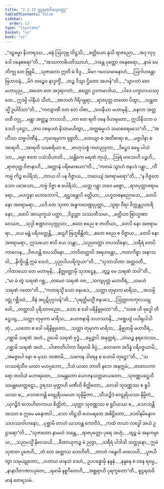```yaml
---
title: "2.1.13 စူဠရထဝိမာနဝတ္ထု"
tableOfContents: false
sidebar:
  order: 13
type: "tipitaka"
basket: "su"
book: "vv"
---
```



<DynamicBreadcrumb />

<Division number="981" book="vv" e="ch" v="19" p="87">

<Paragraph number="824" type="verses" book="vv">
_“ဒဠှဓမ္မာ နိသာရဿ,_  
_ဓနုံ ဩလုဗ္ဘ တိဋ္ဌသိ;_  
_ခတ္တိယော နုသိ ရာဇညော,_  
_အဒု လုဒ္ဒေါ ဝနေစရော”တိ._  

</Paragraph>

</Division>
<Division number="982" book="vv" e="ch" v="19" p="87">

<Paragraph number="825" type="verses" book="vv">
_“အဿကာဓိပတိဿာဟံ,_  
_ဘန္တေ ပုတ္တော ဝနေစရော;_  
_နာမံ မေ ဘိက္ခု တေ ဗြူမိ,_  
_သုဇာတော ဣတိ မံ ဝိဒူ._  

</Paragraph>

</Division>
<Division number="983" book="vv" e="ch" v="19" p="87">

<Paragraph number="826" type="verses" book="vv">
_မိဂေ ဂဝေသမာနောဟံ,_  
_ဩဂါဟန္တော ဗြဟာဝနံ;_  
_မိဂံ တဉ္စေဝ နာဒ္ဒက္ခိံ,_  
_တဉ္စ ဒိသွာ ဌိတော အဟန်”တိ._  

</Paragraph>

</Division>
<Division number="984" book="vv" e="ch" v="19" p="87">

<Paragraph number="827" type="verses" book="vv">
_“သွာဂတံ တေ မဟာပုည,_  
_အထော တေ အဒုရာဂတံ;_  
_ဧတ္တော ဥဒကမာဒါယ,_  
_ပါဒေ ပက္ခာလယဿု တေ._  

</Paragraph>

</Division>
<Division number="985" book="vv" e="ch" v="19" p="87">

<Paragraph number="828" type="verses" book="vv">
ဣဒမ္ပိ ပါနီယံ သီတံ,_  
_အာဘတံ ဂိရိဂဗ္ဘရာ;_  
_ရာဇပုတ္တ တတော ပိတွာ,_  
_သန္ထတသ္မိံ ဥပါဝိသာ”တိ._  

</Paragraph>

</Division>
<Division number="986" book="vv" e="ch" v="19" p="87">

<Paragraph number="829" type="verses" book="vv">
_“ကလျာဏီ ဝတ တေ ဝါစာ,_  
_သဝနီယာ မဟာမုနိ;_  
_နေလာ အတ္ထဝတီ ဝဂ္ဂု,_  
_မန္တွာ အတ္ထဉ္စ ဘာသသိ._  

</Paragraph>

</Division>
<Division number="987" book="vv" e="ch" v="19" p="87">

<Paragraph number="830" type="verses" book="vv">
_ကာ တေ ရတိ ဝနေ ဝိဟရတော,_  
ဣသိနိသဘ ဝဒေဟိ ပုဋ္ဌော;_  
_တဝ ဝစနပထံ နိသာမယိတွာ,_  
_အတ္ထဓမ္မပဒံ သမာစရေမသေ”တိ._  

</Paragraph>

</Division>
<Division number="988" book="vv" e="ch" v="19" p="88">

<Paragraph number="831" type="verses" book="vv">
_“အဟိံသာ သဗ္ဗပါဏီနံ,_  
_ကုမာရမှာက ရုစ္စတိ;_  
_ထေယျာ စ အတိစာရာ စ,_  
_မဇ္ဇပါနာ စ အာရတိ._  

</Paragraph>

</Division>
<Division number="989" book="vv" e="ch" v="19" p="88">

<Paragraph number="832" type="verses" book="vv">
_အာရတိ သမစရိယာ စ,_  
_ဗာဟုသစ္စံ ကတညုတာ;_  
_ဒိဋ္ဌေဝ ဓမ္မေ ပါသံသာ,_  
_ဓမ္မာ ဧတေ ပသံသိယာတိ._  

</Paragraph>

</Division>
<Division number="990" book="vv" e="ch" v="19" p="88">

<Paragraph number="833" type="verses" book="vv">
_သန္တိကေ မရဏံ တုယှံ,_  
_ဩရံ မာသေဟိ ပဉ္စဟိ;_  
_ရာဇပုတ္တ ဝိဇာနာဟိ,_  
_အတ္တာနံ ပရိမောစယာ”တိ._  

</Paragraph>

</Division>
<Division number="991" book="vv" e="ch" v="19" p="88">

<Paragraph number="834" type="verses" book="vv">
_“ကတမံ သွာဟံ ဇနပဒံ ဂန္တွာ,_  
_ကိံ ကမ္မံ ကိဉ္စ ပေါရိသံ;_  
_ကာယ ဝါ ပန ဝိဇ္ဇာယ,_  
_ဘဝေယျံ အဇရာမရော”တိ._  

</Paragraph>

</Division>
<Division number="992" book="vv" e="ch" v="19" p="88">

<Paragraph number="835" type="verses" book="vv">
_“န ဝိဇ္ဇတေ သော ပဒေသော,_  
_ကမ္မံ ဝိဇ္ဇာ စ ပေါရိသံ;_  
_ယတ္ထ ဂန္တွာ ဘဝေ မစ္စော,_  
_ရာဇပုတ္တာဇရာမရော._  

</Paragraph>

</Division>
<Division number="993" book="vv" e="ch" v="19" p="88">

<Paragraph number="836" type="verses" book="vv">
_မဟဒ္ဓနာ မဟာဘောဂါ,_  
_ရဋ္ဌဝန္တောပိ ခတ္တိယာ;_  
_ပဟူတဓနဓညာသေ,_  
_တေပိ နော အဇရာမရာ._  

</Paragraph>

</Division>
<Division number="994" book="vv" e="ch" v="19" p="88">

<Paragraph number="837" type="verses" book="vv">
_ယဒိ တေ သုတာ အန္ဓကဝေဏ္ဍုပုတ္တာ,_  
_သူရာ ဝီရာ ဝိက္ကန္တပ္ပဟာရိနော;_  
_တေပိ အာယုက္ခယံ ပတ္တာ,_  
_ဝိဒ္ဓသ္တာ သဿတီသမာ._  

</Paragraph>

</Division>
<Division number="995" book="vv" e="ch" v="19" p="88">

<Paragraph number="838" type="verses" book="vv">
_ခတ္တိယာ ဗြာဟ္မဏာ ဝေဿာ,_  
_သုဒ္ဒါ စဏ္ဍာလပုက္ကုသာ;_  
_ဧတေ စညေ စ ဇာတိယာ,_  
_တေပိ နော အဇရာမရာ._  

</Paragraph>

</Division>
<Division number="996" book="vv" e="ch" v="19" p="88">

<Paragraph number="839" type="verses" book="vv">
_ယေ မန္တံ ပရိဝတ္တေန္တိ,_  
_ဆဠင်္ဂံ ဗြဟ္မစိန္တိတံ;_  
_ဧတေ စညေ စ ဝိဇ္ဇာယ,_  
_တေပိ နော အဇရာမရာ._  

</Paragraph>

</Division>
<Division number="997" book="vv" e="ch" v="19" p="88">

<Paragraph number="840" type="verses" book="vv">
ဣသယော စာပိ ယေ သန္တာ,_  
_သညတတ္တာ တပဿိနော;_  
_သရီရံ တေပိ ကာလေန,_  
_ဝိဇဟန္တိ တပဿိနော._  

</Paragraph>

</Division>
<Division number="998" book="vv" e="ch" v="19" p="88">

<Paragraph number="841" type="verses" book="vv">
_ဘာဝိတတ္တာပိ အရဟန္တော,_  
_ကတကိစ္စာ အနာသဝါ;_  
_နိက္ခိပန္တိ ဣမံ ဒေဟံ,_  
_ပုညပါပပရိက္ခယာ”တိ._  

</Paragraph>

</Division>
<Division number="999" book="vv" e="ch" v="19" p="88">

<Paragraph number="842" type="verses" book="vv">
_“သုဘာသိတာ အတ္ထဝတီ,_  
_ဂါထာယော တေ မဟာမုနိ;_  
_နိဇ္ဈတ္တောမှိ သုဘဋ္ဌေန,_  
_တွဉ္စ မေ သရဏံ ဘဝါ”တိ._  

</Paragraph>

</Division>
<Division number="1000" book="vv" e="ch" v="19" p="89">

<Paragraph number="843" type="verses" book="vv">
_“မာ မံ တွံ သရဏံ ဂစ္ဆ,_  
_တမေဝ သရဏံ ဝဇ;_  
_သကျပုတ္တံ မဟာဝီရံ,_  
_ယမဟံ သရဏံ ဂတော”တိ._  

</Paragraph>

</Division>
<Division number="1001" book="vv" e="ch" v="19" p="89">

<Paragraph number="844" type="verses" book="vv">
_“ကတရသ္မိံ သော ဇနပဒေ,_  
_သတ္ထာ တုမှာက မာရိသ;_  
_အဟမ္ပိ ဒဋ္ဌုံ ဂစ္ဆိဿံ,_  
_ဇိနံ အပ္ပဋိပုဂ္ဂလန်”တိ._  

</Paragraph>

</Division>
<Division number="1002" book="vv" e="ch" v="19" p="89">

<Paragraph number="845" type="verses" book="vv">
_“ပုရတ္ထိမသ္မိံ ဇနပဒေ,_  
_ဩက္ကာကကုလသမ္ဘဝေါ;_  
_တတ္ထာသိ ပုရိသာဇညော,_  
_သော စ ခေါ ပရိနိဗ္ဗုတော”တိ._  

</Paragraph>

</Division>
<Division number="1003" book="vv" e="ch" v="19" p="89">

<Paragraph number="846" type="verses" book="vv">
_“သစေ ဟိ ဗုဒ္ဓေါ တိဋ္ဌေယျ,_  
_သတ္ထာ တုမှာက မာရိသ;_  
_ယောဇနာနိ သဟဿာနိ,_  
_ဂစ္ဆေယျံ ပယိရုပါသိတုံ._  

</Paragraph>

</Division>
<Division number="1004" book="vv" e="ch" v="19" p="89">

<Paragraph number="847" type="verses" book="vv">
_ယတော စ ခေါ ပရိနိဗ္ဗုတော,_  
_သတ္ထာ တုမှာက မာရိသ;_  
_နိဗ္ဗုတမ္ပိ မဟာဝီရံ,_  
_ဂစ္ဆာမိ သရဏံ အဟံ._  

</Paragraph>

</Division>
<Division number="1005" book="vv" e="ch" v="19" p="89">

<Paragraph number="848" type="verses" book="vv">
ဥပေမိ သရဏံ ဗုဒ္ဓံ,_  
_ဓမ္မဉ္စာပိ အနုတ္တရံ;_  
_သံဃဉ္စ နရဒေဝဿ,_  
_ဂစ္ဆာမိ သရဏံ အဟံ._  

</Paragraph>

</Division>
<Division number="1006" book="vv" e="ch" v="19" p="89">

<Paragraph number="849" type="verses" book="vv">
_ပါဏာတိပါတာ ဝိရမာမိ ခိပ္ပံ,_  
_လောကေ အဒိန္နံ ပရိဝဇ္ဇယာမိ;_  
_အမဇ္ဇပေါ နော စ မုသာ ဘဏာမိ,_  
_သကေန ဒါရေန စ ဟောမိ တုဋ္ဌော”တိ._  

</Paragraph>

</Division>
<Division number="1007" book="vv" e="ch" v="19" p="89">

<Paragraph number="850" type="verses" book="vv">
_“သဟဿရံသီဝ ယထာ မဟပ္ပဘော,_  
_ဒိသံ ယထာ ဘာတိ နဘေ အနုက္ကမံ;_  
_တထာပကာရော တဝါယံ မဟာရထော,_  
_သမန္တတော ယောဇနသတ္တမာယတော._  

</Paragraph>

</Division>
<Division number="1008" book="vv" e="ch" v="19" p="89">

<Paragraph number="851" type="verses" book="vv">
_သုဝဏ္ဏပဋ္ဋေဟိ သမန္တမောတ္ထဋော,_  
ဥရဿ မုတ္တာဟိ မဏီဟိ စိတ္တိတော;_  
_လေခါ သုဝဏ္ဏဿ စ ရူပိယဿ စ,_  
_သောဘေန္တိ ဝေဠုရိယမယာ သုနိမ္မိတာ._  

</Paragraph>

</Division>
<Division number="1009" book="vv" e="ch" v="19" p="90">

<Paragraph number="852" type="verses" book="vv">
_သီသဉ္စိဒံ ဝေဠုရိယဿ နိမ္မိတံ,_  
_ယုဂဉ္စိဒံ လောဟိတကာယ စိတ္တိတံ;_  
_ယုတ္တာ သုဝဏ္ဏဿ စ ရူပိယဿ စ,_  
_သောဘန္တိ အဿာ စ ဣမေ မနောဇဝါ._  

</Paragraph>

</Division>
<Division number="1010" book="vv" e="ch" v="19" p="90">

<Paragraph number="853" type="verses" book="vv">
_သော တိဋ္ဌသိ ဟေမရထေ အဓိဋ္ဌိတော,_  
_ဒေဝါနမိန္ဒောဝ သဟဿဝါဟနော;_  
_ပုစ္ဆာမိ တာဟံ ယသဝန္တ ကောဝိဒံ,_  
_ကထံ တယာ လဒ္ဓေါ အယံ ဥဠာရော”တိ._  

</Paragraph>

</Division>
<Division number="1011" book="vv" e="ch" v="19" p="90">

<Paragraph number="854" type="verses" book="vv">
_“သုဇာတော နာမဟံ ဘန္တေ,_  
_ရာဇပုတ္တော ပုရေ အဟုံ;_  
_တွဉ္စ မံ အနုကမ္ပာယ,_  
_သညမသ္မိံ နိဝေသယိ._  

</Paragraph>

</Division>
<Division number="1012" book="vv" e="ch" v="19" p="90">

<Paragraph number="855" type="verses" book="vv">
_ခီဏာယုကဉ္စ မံ ဉတွာ,_  
_သရီရံ ပါဒါသိ သတ္ထုနော;_  
ဣမံ သုဇာတ ပူဇေဟိ,_  
_တံ တေ အတ္ထာယ ဟေဟိတိ._  

</Paragraph>

</Division>
<Division number="1013" book="vv" e="ch" v="19" p="90">

<Paragraph number="856" type="verses" book="vv">
_တာဟံ ဂန္ဓေဟိ မာလေဟိ,_  
_ပူဇယိတွာ သမုယျုတော;_  
_ပဟာယ မာနုသံ ဒေဟံ,_  
ဥပပန္နောမှိ နန္ဒနံ._  

</Paragraph>

</Division>
<Division number="1014" book="vv" e="ch" v="19" p="90">

<Paragraph number="857" type="verses" book="vv">
_နန္ဒနေ စ ဝနေ ရမ္မေ,_  
_နာနာဒိဇဂဏာယုတေ;_  
_ရမာမိ နစ္စဂီတေဟိ,_  
_အစ္ဆရာဟိ ပုရက္ခတော”တိ._  


</Paragraph>
</Division>

<Paragraph number="858" type="center" book="vv">
စူဠရထဝိမာနံ တေရသမံ.
</Paragraph>